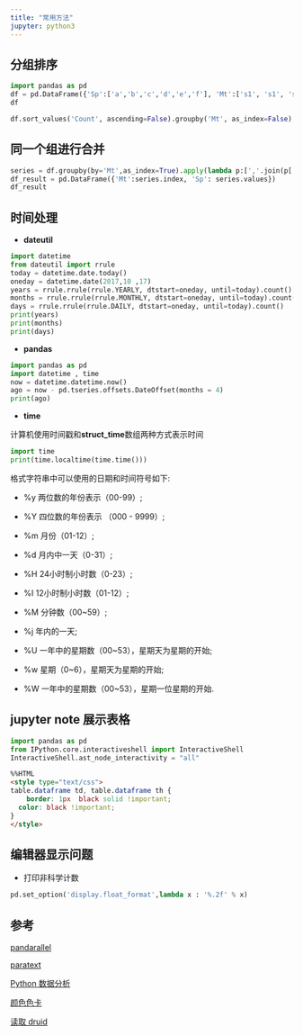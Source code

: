 ---
title: "常用方法"
jupyter: python3
---


## 分组排序

```{python}
import pandas as pd
df = pd.DataFrame({'Sp':['a','b','c','d','e','f'], 'Mt':['s1', 's1', 's2','s2','s2','s3'], 'Value':[1,2,3,4,5,6], 'Count':[3,2,5,10,10,6]})
df
```


```{python}
df.sort_values('Count', ascending=False).groupby('Mt', as_index=False).first()
```


## 同一个组进行合并

```{python}
series = df.groupby(by='Mt',as_index=True).apply(lambda p:[','.join(p['Sp'])])
df_result = pd.DataFrame({'Mt':series.index, 'Sp': series.values})
df_result
```


## 时间处理

- **dateutil** 

```{python}
import datetime
from dateutil import rrule
today = datetime.date.today()
oneday = datetime.date(2017,10 ,17)
years = rrule.rrule(rrule.YEARLY, dtstart=oneday, until=today).count()
months = rrule.rrule(rrule.MONTHLY, dtstart=oneday, until=today).count()
days = rrule.rrule(rrule.DAILY, dtstart=oneday, until=today).count()
print(years)
print(months)
print(days)
```

- **pandas** 

```{python}
import pandas as pd 
import datetime , time
now = datetime.datetime.now()
ago = now - pd.tseries.offsets.DateOffset(months = 4)
print(ago)
```


- **time**

计算机使用时间戳和**struct_time**数组两种方式表示时间

```{python}
import time
print(time.localtime(time.time()))
```

格式字符串中可以使用的日期和时间符号如下:

+ %y 两位数的年份表示（00-99）;

+ %Y 四位数的年份表示 （000 - 9999）;

+ %m 月份（01-12）;

+ %d 月内中一天（0-31）;

+ %H 24小时制小时数（0-23）;

+ %I 12小时制小时数（01-12）;

+ %M 分钟数（00~59）;

+ %j 年内的一天;

+ %U 一年中的星期数（00~53），星期天为星期的开始;

+ %w 星期（0~6），星期天为星期的开始;

+ %W 一年中的星期数（00~53），星期一位星期的开始.

##  jupyter note 展示表格

```{python}
import pandas as pd
from IPython.core.interactiveshell import InteractiveShell
InteractiveShell.ast_node_interactivity = "all"

```


```HTML
%%HTML
<style type="text/css">
table.dataframe td, table.dataframe th {
    border: 1px  black solid !important;
  color: black !important;
}
</style>
```


## 编辑器显示问题


- 打印非科学计数

```{python}
pd.set_option('display.float_format',lambda x : '%.2f' % x)
```


## 参考

[pandarallel](https://github.com/nalepae/pandarallel)

[paratext](https://github.com/wiseio/paratext)

[Python 数据分析](https://seancheney.gitbook.io/python-for-data-analysis-2nd/)

[颜色色卡](https://www.colorhexa.com/)

[读取 druid](https://github.com/druid-io/pydruid)